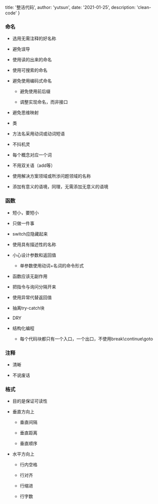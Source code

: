 
  title: '整洁代码',
  author: 'yutsun',
  date: '2021-01-25',
  description: 'clean-code'
}


### 命名

  - 选用无需注释的好名称
  
  - 避免误导

  - 使用读的出来的命名

  - 使用可搜索的命名

  - 避免使用编码式命名

    - 避免使用前后缀

    - 调整实现命名，而非接口

  - 避免思维映射

  - 类

  - 方法名采用动词或动词短语

  - 不抖机灵

  - 每个概念对应一个词

  - 不用双关语（add等）

  - 使用解决方案领域或所涉问题领域的名称

  - 添加有意义的语境，同理，无需添加无意义的语境

### 函数

  - 短小，要短小

  - 只做一件事

  - switch应隐藏起来

  - 使用具有描述性的名称

  - 小心设计参数和返回值

    - 单参数使用动词+名词的命令形式

  - 函数应该无副作用

  - 把指令与询问分隔开来

  - 使用异常代替返回值

  - 抽离try-catch块

  - DRY
  
  - 结构化编程

    - 每个代码块都只有一个入口，一个出口，不使用break\continue\goto

### 注释

  - 清晰

  - 不说废话

### 格式

  - 目的是保证可读性

  - 垂直方向上

    - 垂直间隔

    - 垂直距离

    - 垂直顺序

  - 水平方向上

    - 行内空格

    - 行对齐

    - 行缩进

    - 行字数
    
